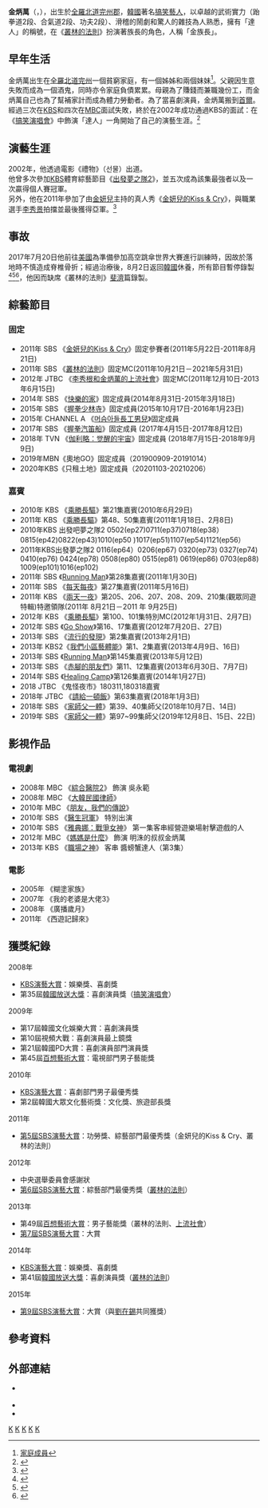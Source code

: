 {{藝人
|姓名 = 金炳萬
|類型 = 男藝人
|圖片 = 120620 김병만.jpg
|圖片尺寸 = 
|圖片簡介 = 2012年
|本名 = 
|外文名 = 김병만
|外文 = ko
|羅馬拼音 = Kim Byung Man
|英文名 =
|暱稱 =金族長、金超人
|其他藝名 = 
|國籍 = {{KOR}}
|出生日期 = {{birth date and age|1975|7|29}}
|出生地點 = {{KOR}}[[全羅北道|全羅北道]][[完州郡|完州郡]]{{link-ko|華山面|화산면 (완주군)}}
|職業 = 藝人、主持、喜劇演員
|語言 = [[韓語|韓語]]
|教育程度 = [[建國大學|建國大學]]建築系
|宗教信仰 = 
|出道日期 = 2001年
|代表作 = 《[[搞笑演唱會|搞笑演唱會]]》、《[[叢林的法則|叢林的法則]]》
|活躍年代 = 2001年至今
|唱片公司 = 
|經紀公司 = [[SM娛樂|SM C&C]]
|網站 = 
|相關團體 = 
|出道作品 = 
}}
{{Infobox Korean name
|hangul = 김병만
|hanja = {{linktext|金|炳|萬}}
}}

'''金炳萬'''（{{lang-ko|'''김병만'''}}，{{bd|1975年|7月29日}}），出生於[[全羅北道|全羅北道]][[完州郡|完州郡]]，[[韓國|韓國]]著名[[搞笑藝人|搞笑藝人]]，以卓越的武術實力（跆拳道2段、合氣道2段、功夫2段）、滑稽的鬧劇和驚人的雜技為人熟悉，擁有「達人」的稱號，在《[[叢林的法則|叢林的法則]]》扮演著族長的角色，人稱「金族長」。

==早年生活==
金炳萬出生在[[全羅北道|全羅北道]][[完州郡|完州]]一個貧窮家庭，有一個姊姊和兩個妹妹<ref>[https://www.lgchallengers.com/social/leader_0312/ 家庭成員]</ref>。父親因生意失敗而成為一個酒鬼，同時亦令家庭負債累累。母親為了賺錢而兼職幾份工，而金炳萬自己也為了幫補家計而成為體力勞動者。為了當喜劇演員，金炳萬搬到[[首爾|首爾]]。經過三次在[[KBS|KBS]]和四次在[[MBC|MBC]]面試失敗，終於在2002年成功通過KBS的面試：在《[[搞笑演唱會|搞笑演唱會]]》中飾演「達人」一角開始了自己的演藝生涯。<ref>{{cite web|title=‘Gagman’ Kim Byung-man Tells of Rags-to-Riches Rise in Bio|url=http://k-popexpress.com/gagman-kim-byungman-tells-ragstoriches-rise-bio/#.TpniMqN5mK0|publisher=k-popexpress|accessdate=15 October 2011|location=South Korea|date=August|year=2011|deadurl=yes|archiveurl=https://web.archive.org/web/20111223000803/http://k-popexpress.com/gagman-kim-byungman-tells-ragstoriches-rise-bio/#.TpniMqN5mK0|archivedate=2011年12月23日}}</ref>

== 演藝生涯==
2002年，他透過電影《禮物》（선물）出道。<br>
他曾多次參加[[KBS|KBS]]體育綜藝節目《[[出發夢之隊2|出發夢之隊2]]》，並五次成為該集最強者以及一次贏得個人賽冠軍。<br>
另外，他在2011年參加了由[[金妍兒|金妍兒]]主持的真人秀《[[金妍兒的Kiss_&_Cry|金妍兒的Kiss & Cry]]》，與職業選手[[李秀景|李秀景]]拍擋並最後獲得亞軍。<ref>{{cite web|title=F(X)’S KRYSTAL WINS ‘KISS AND CRY’|url=http://k-popexpress.com/fxs-krystal-wins-kiss-cry/|publisher=k-popexpress|accessdate=15 October 2011|deadurl=yes|archiveurl=https://web.archive.org/web/20110910075533/http://k-popexpress.com/fxs-krystal-wins-kiss-cry/|archivedate=2011年9月10日}}</ref>

== 事故 ==
2017年7月20日他前往[[美國|美國]]為準備參加高空跳傘世界大賽進行訓練時，因故於落地時不慎造成脊椎骨折；經過治療後，8月2日返回[[韓國|韓國]]休養，所有節目暫停錄製<ref>{{cite web|title=金炳萬跳傘骨折 綜藝叢林的法則暫缺席|url=http://www.cna.com.tw/news/amov/201708040102-1.aspx|accessdate=2017-10-05|archive-date=2017-10-05|archive-url=https://web.archive.org/web/20171005151934/http://www.cna.com.tw/news/amov/201708040102-1.aspx|dead-url=no}}</ref><ref>{{cite web|title=金炳萬養傷缺席《叢林》斐濟篇|url=http://toronto.singtao.ca/1956301/2017-08-07/post-金炳萬養傷缺席《叢林》斐濟篇/?variant=zh-hk|accessdate=2017-10-05}}{{Dead link|date=2019年11月 |bot=InternetArchiveBot |fix-attempted=yes }}</ref><ref>{{cite web|title=【韓流】上月跳傘傷脊椎 金炳萬可落床行已返韓接受治療|url=http://hk.apple.nextmedia.com/enews/realtime/20170804/57039174|accessdate=2017-10-05|archive-date=2017-10-05|archive-url=https://web.archive.org/web/20171005151604/http://hk.apple.nextmedia.com/enews/realtime/20170804/57039174|dead-url=no}}</ref>，他因而缺席《叢林的法則》[[斐濟|斐濟]]篇錄製。

==綜藝節目==
=== 固定 ===
* 2011年 SBS 《[[金妍兒的Kiss_&_Cry|金妍兒的Kiss & Cry]]》固定參賽者(2011年5月22日-2011年8月21日)
* 2011年 SBS 《[[叢林的法則|叢林的法則]]》固定MC(2011年10月21日－2021年5月31日)
* 2012年 JTBC 《[[李秀根和金炳萬的上流社會|李秀根和金炳萬的上流社會]]》固定MC(2011年12月10日-2013年6月15日)
* 2014年 SBS 《[[快樂的家|快樂的家]]》固定成員(2014年8月31日-2015年3月18日)
* 2015年 SBS 《[[握拳少林寺|握拳少林寺]]》固定成員(2015年10月17日-2016年1月23日)
* 2015年 CHANNEL A  《[[머슴아들長工男兒|머슴아들長工男兒]]》固定成員
* 2017年 SBS 《[[握拳汽笛船|握拳汽笛船]]》固定成員 (2017年4月15日-2017年8月12日)
* 2018年 TVN 《[[伽利略：觉醒的宇宙|伽利略：觉醒的宇宙]]》固定成員 (2018年7月15日-2018年9月9日)
*2019年MBN《奧地GO》固定成員（201900909-20191014）
*2020年KBS《只租土地》固定成員（20201103-20210206）

=== 嘉賓 ===
* 2010年 KBS 《[[乘勝長驅|乘勝長驅]]》第21集嘉賓(2010年6月29日)
* 2011年 KBS 《[[乘勝長驅|乘勝長驅]]》第48、50集嘉賓(2011年1月18日、2月8日)
*2010年KBS 出發吧夢之隊2 0502(ep27)0711(ep37)0718(ep38）0815(ep42)0822(ep43)1010(ep50 )1017(ep51)1107(ep54)1121(ep56）
*2011年KBS出發夢之隊2  0116(ep64）0206(ep67) 0320(ep73) 0327(ep74) 0410(ep76) 0424(ep78) 0508(ep80) 0515(ep81) 0619(ep86) 0703(ep88) 1009(ep101)1016(ep102)
* 2011年 SBS 《[[Running_Man|Running Man]]》第28集嘉賓(2011年1月30日)
* 2011年 SBS 《[[每天每夜|每天每夜]]》第27集嘉賓(2011年5月16日)
* 2011年 KBS 《[[兩天一夜|兩天一夜]]》第205、206、207、208、209、210集(觀眾同遊特輯)特邀領隊(2011年 8月21日－2011 年 9月25日)
* 2012年 KBS 《[[乘勝長驅|乘勝長驅]]》第100、101集特別MC(2012年1月31日、2月7日)
* 2012年 SBS 《[[Go_Show|Go Show]]》第16、17集嘉賓(2012年7月20日、27日)
* 2013年 SBS 《[[流行的發現|流行的發現]]》第2集嘉賓(2013年2月1日)
* 2013年 KBS2《[[我們小區藝體能|我們小區藝體能]]》第1、2集嘉賓(2013年4月9日、16日)
* 2013年 SBS 《[[Running_Man|Running Man]]》第145集嘉賓(2013年5月12日)
* 2013年 SBS 《[[赤腳的朋友們|赤腳的朋友們]]》第11、12集嘉賓(2013年6月30日、7月7日)
* 2014年 SBS 《[[Healing_Camp|Healing Camp]]》第126集嘉賓(2014年1月27日)
*2018 JTBC 《鬼怪夜市》180311,180318嘉賓
* 2018年 JTBC 《[[請給一頓飯|請給一頓飯]]》第63集嘉賓(2018年1月3日)
* 2018年 SBS 《[[家師父一體|家師父一體]]》第39、40集師父(2018年10月7日、14日)
* 2019年 SBS 《[[家師父一體|家師父一體]]》第97~99集師父(2019年12月8日、15日、22日)

==影視作品==
===電視劇===
*2008年 MBC 《[[綜合醫院2|綜合醫院2]]》 飾演 吳永範
*2008年 MBC 《[[大韓民國律師|大韓民國律師]]》
*2010年 MBC 《[[朋友，我們的傳說|朋友，我們的傳說]]》
*2010年 SBS 《[[醫生冠軍|醫生冠軍]]》 特別出演
*2010年 SBS 《[[雅典娜：戰爭女神|雅典娜：戰爭女神]]》 第一集客串經營遊樂場射擊遊戲的人
*2012年 MBC 《[[媽媽是什麼|媽媽是什麼]]》 飾演 明洙的叔叔金炳萬
*2013年 KBS 《[[職場之神|職場之神]]》 客串 醬螃蟹達人（第3集）

===電影===
*2005年 《糊塗家族》
*2007年 《我的老婆是大佬3》
*2008年 《廣播歲月》
*2011年 《西遊記歸來》

==獲獎紀錄==
; 2008年
*[[KBS演藝大賞|KBS演藝大賞]]：娛樂獎、喜劇獎
*第35屆[[韓國放送大獎|韓國放送大獎]]：喜劇演員獎（[[搞笑演唱會|搞笑演唱會]]）

; 2009年 
*第17屆韓國文化娛樂大賞：喜劇演員獎
*第10屆視頻大戰：喜劇演員最上鏡獎
*第21屆韓國PD大賞：喜劇演員部門演員獎
*第45屆[[百想藝術大賞|百想藝術大賞]]：電視部門男子藝能獎

; 2010年 
*[[KBS演藝大賞|KBS演藝大賞]]：喜劇部門男子最優秀獎
*第2屆韓國大眾文化藝術獎：文化獎、旅遊部長獎

; 2011年 
*[[SBS演藝大賞#2011年|第5屆SBS演藝大賞]]：功勞獎、綜藝部門最優秀獎（金妍兒的Kiss & Cry、叢林的法則）

; 2012年 
*中央選舉委員會感謝狀
*[[SBS演藝大賞#2012年|第6屆SBS演藝大賞]]：綜藝部門最優秀獎（[[叢林的法則|叢林的法則]]）

; 2013年 
*第49屆[[百想藝術大賞|百想藝術大賞]]：男子藝能獎（叢林的法則、[[李秀根和金炳萬的上流社會|上流社會]]）
*[[SBS演藝大賞#2013年|第7屆SBS演藝大賞]]：大賞

; 2014年
*[[KBS演藝大賞|KBS演藝大賞]]：娛樂獎、喜劇獎
*第41屆[[韓國放送大獎|韓國放送大獎]]：喜劇演員獎（[[叢林的法則|叢林的法則]]）

; 2015年 
*[[SBS演藝大賞#2015年|第9屆SBS演藝大賞]]：大賞（與[[劉在錫|劉在錫]]共同獲獎）

== 參考資料 ==
{{Reflist}}

== 外部連結 ==
* {{official|cafe.daum.net/rlaqudaks}} {{ko}}
* {{twitter|kbmpupu}}
*{{instagram|kimbyoungman0729}}
{{SM Entertainment}}
{{SBS演藝大賞大賞得主}}
{{百想藝術大獎電視部門男子綜藝獎}}
{{韓國放送大獎喜劇演員獎}}
{{韩国福布斯名人榜}}

[[Category:韓國電視演員|K]]
[[Category:韓國喜劇演員|K]]
[[Category:建國大學校友|K]]
[[Category:全羅北道出身人物|K]]
[[Category:金姓|K]]